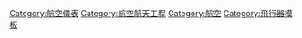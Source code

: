 {{Navbox
|name = Flight instruments
|title = [[飞行仪表]]
|listclass = hlist

|group1 = [[皮托管]]控制
|list1 = 
* [[高度計]]
* {{link-en|空速表|Airspeed indicator}}
* {{link-en|马赫表|Machmeter}}
* [[垂直速度表]]

|group2 = [[陀螺仪]]控制
|list2 = 
* [[姿态指引仪]]
* {{link-en|航向指示仪|Heading indicator}}
* {{link-en|水平状态指示器|Horizontal situation indicator}}
* {{link-en|转弯倾斜指示仪|Turn and balance indicator}}
* {{link-en|转弯协调指示仪|Turn coordinator}}
* {{link-en|飞行转弯指示仪|Turn and balance indicator}}

|group3 = 导航系统
|list3 = 
* {{link-en|航向偏差指示器|Course deviation indicator}}
* {{link-en|水平位置指示仪|Horizontal situation indicator}}
* [[惯性导航系统]]
* [[罗盘|磁罗盘]]
* [[卫星导航]]
* {{link-en|GPS/INS组合导航|Space Integrated GPS/INS}}

|group4 = 其他
|list4 = 
* {{link-en|大气数据惯性基准组件|Air data inertial reference unit}}
* [[电子飞行仪表系统|电子飞行仪表系统（EFIS）]]
* [[玻璃驾驶舱]]
* [[V速率]]
* {{link-en|偏航指示绳|Yaw string}}

}}<noinclude>
[[Category:航空儀表]]
[[Category:航空航天工程]]
[[Category:航空]]
[[Category:飛行器模板]]
</noinclude>